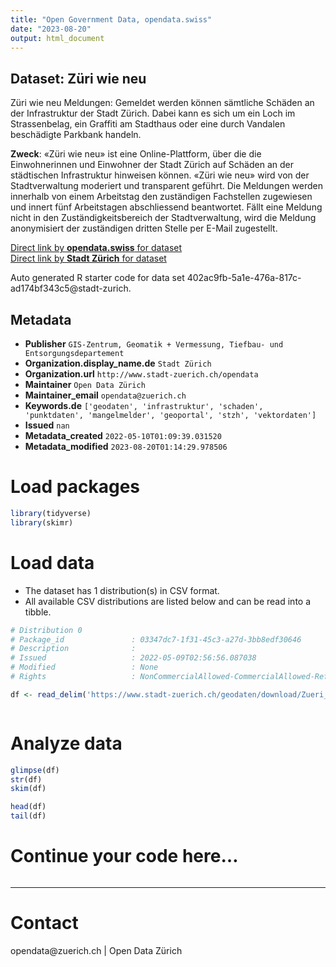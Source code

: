 ```yaml
---
title: "Open Government Data, opendata.swiss"
date: "2023-08-20"
output: html_document
---
```


## Dataset: Züri wie neu

Züri wie neu Meldungen: Gemeldet werden können sämtliche Schäden an der Infrastruktur der Stadt Zürich. Dabei kann es sich um ein Loch im Strassenbelag, ein Graffiti am Stadthaus oder eine durch Vandalen beschädigte Parkbank handeln. 

**Zweck**: «Züri wie neu» ist eine Online-Plattform, über die die Einwohnerinnen und Einwohner der Stadt Zürich auf Schäden an der städtischen Infrastruktur hinweisen können. «Züri wie neu» wird von der Stadtverwaltung moderiert und transparent geführt. Die Meldungen werden innerhalb von einem Arbeitstag den zuständigen Fachstellen zugewiesen und innert fünf Arbeitstagen abschliessend beantwortet. Fällt eine Meldung nicht in den Zuständigkeitsbereich der Stadtverwaltung, wird die Meldung anonymisiert der zuständigen dritten Stelle per E-Mail zugestellt.

[Direct link by **opendata.swiss** for dataset](https://opendata.swiss/de/dataset/zuri-wie-neu)<br>
[Direct link by **Stadt Zürich** for dataset](https://data.stadt-zuerich.ch/dataset/geo_zueri_wie_neu)

Auto generated R starter code for data set 402ac9fb-5a1e-476a-817c-ad174bf343c5@stadt-zurich.

## Metadata

- **Publisher** `GIS-Zentrum, Geomatik + Vermessung, Tiefbau- und Entsorgungsdepartement`
- **Organization.display_name.de** `Stadt Zürich`
- **Organization.url** `http://www.stadt-zuerich.ch/opendata`
- **Maintainer** `Open Data Zürich`
- **Maintainer_email** `opendata@zuerich.ch`
- **Keywords.de** `['geodaten', 'infrastruktur', 'schaden', 'punktdaten', 'mangelmelder', 'geoportal', 'stzh', 'vektordaten']`
- **Issued** `nan`
- **Metadata_created** `2022-05-10T01:09:39.031520`
- **Metadata_modified** `2023-08-20T01:14:29.978506`


# Load packages

```r

library(tidyverse)
library(skimr)

```

# Load data

-   The dataset has 1 distribution(s) in CSV format.
-   All available CSV distributions are listed below and can be read into a tibble.

```r

# Distribution 0
# Package_id               : 03347dc7-1f31-45c3-a27d-3bb8edf30646
# Description              : 
# Issued                   : 2022-05-09T02:56:56.087038
# Modified                 : None
# Rights                   : NonCommercialAllowed-CommercialAllowed-ReferenceNotRequired

df <- read_delim('https://www.stadt-zuerich.ch/geodaten/download/Zueri_wie_neu?format=10008')



```

# Analyze data

```r

glimpse(df)
str(df)
skim(df)

head(df)
tail(df)

```

# Continue your code here...

```r

```

------------------------------------------------------------------------

# Contact

opendata@zuerich.ch | Open Data Zürich

